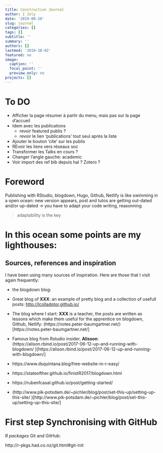 ```yaml
---
title: Construction Journal
author: I Joly
date: '2019-09-20'
slug: journal
categories: []
tags: []
subtitle: ''
summary: ''
authors: []
lastmod: '2019-10-02'
featured: no
image:
  caption: ''
  focal_point: ''
  preview_only: no
projects: []
---
```


# To DO

+ Afficher la page résumer à partir du menu, mais pas sur la page d'accueil
+ Idem avec les publications
  - revoir featured publis ?
  - revoir le lien 'publications' tout seul après la liste
+ Ajouter le bouton 'cite' sur les publis
+ REvoir les liens vers réseaux soc
+ Transformer les Talks en cours ? 
+ Changer l'angle gauche: academic
+ Voir import des ref bib depuis hal ? Zotero ?

# Foreword

Publishing with RStudio, blogdown, Hugo, Github, Netlify is like swimming in a open ocean: new version appears, post and tutos are getting out-dated and/or up-dated $\rightarrow$ you have to adapt your code writing, reasonning

> adaptability is the key


# In this ocean some points are my lighthouses:
## Sources, references and inspiration

I have been using many sources of inspiration. Here are those that I visit again frequently:

- the blogdown blog:
- Great blog of **XXX**: an example of pretty blog and a collection of usefull posts: [http://lcolladotor.github.io/](http://lcolladotor.github.io/)
- The blog where I start: **XXX** is a teacher, the posts are written as lessons which make them useful for the apprentice on blogdown, Github, Netlify: 
(https://notes.peter-baumgartner.net/)[https://notes.peter-baumgartner.net/
]
- Famous blog from Rstudio insider, **Alisson**:
(https://alison.rbind.io/post/2017-06-12-up-and-running-with-blogdown/
)[https://alison.rbind.io/post/2017-06-12-up-and-running-with-blogdown/
]

- https://www.dsquintana.blog/free-website-in-r-easy/
- https://stateofther.github.io/finistR2017/blogdown.html
- https://rubenfcasal.github.io/post/getting-started/
- (http://www.pik-potsdam.de/~pichler/blog/post/set-this-up/setting-up-this-site/
)[http://www.pik-potsdam.de/~pichler/blog/post/set-this-up/setting-up-this-site/
]

# **First step** Synchronising with GitHub

*R packages* Git and GitHub:

http://r-pkgs.had.co.nz/git.html#git-init
